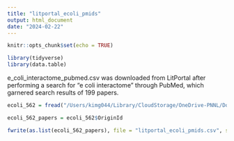 ```yaml
---
title: "litportal_ecoli_pmids"
output: html_document
date: "2024-02-22"
---
```


```r
knitr::opts_chunk$set(echo = TRUE)
```


```r
library(tidyverse)
library(data.table)
```

e_coli_interactome_pubmed.csv was downloaded from LitPortal after performing a search for "e coli interactome" through PubMed, which garnered search results of 199 papers. 

```r
ecoli_562 = fread("/Users/kimg044/Library/CloudStorage/OneDrive-PNNL/Documents/PPI/DATABASE_PIPELINE/benchmark3/e_coli_interactome_pubmed.csv")
```

```r
ecoli_562_papers = ecoli_562$OriginId
```

```r
fwrite(as.list(ecoli_562_papers), file = "litportal_ecoli_pmids.csv", sep = ",", quote = FALSE)
```


